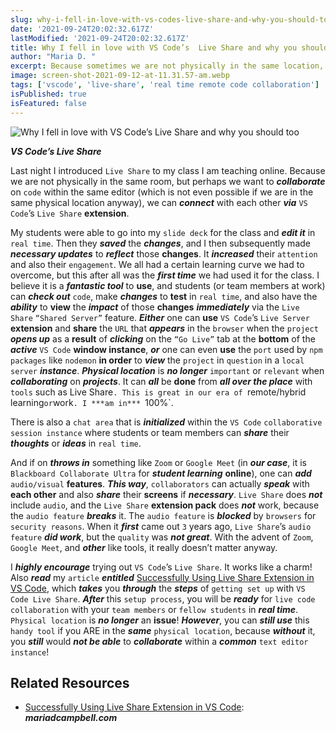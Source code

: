 ```yaml
---
slug: why-i-fell-in-love-with-vs-codes-live-share-and-why-you-should-too
date: '2021-09-24T20:02:32.617Z'
lastModified: '2021-09-24T20:02:32.617Z'
title: Why I fell in love with VS Code’s  Live Share and why you should too
author: "Maria D. "
excerpt: Because sometimes we are not physically in the same location, but perhaps we want to collaborate on code within the same editor, we can connect with each other via VS Code’s Live Share extension.
image: screen-shot-2021-09-12-at-11.31.57-am.webp
tags: ['vscode', 'live-share', 'real time remote code collaboration']
isPublished: true
isFeatured: false
---
```


![Why I fell in love with VS Code’s Live Share and why you should too](screen-shot-2021-09-12-at-11.31.57-am.webp)

***VS Code’s Live Share***

Last night I introduced `Live Share` to my class I am teaching online. Because
we are not physically in the same room, but perhaps we want to **_collaborate_** on `code` within the same editor (which is not even possible if we are in the same physical location anyway), we can **_connect_** with each other **_via_** `VS Code`’s `Live Share` **extension**.

My students were able to go into my `slide deck` for the class and **_edit it_** in `real time`. Then they **_saved_** the **_changes_**, and I then subsequently made **_necessary updates_** to **_reflect_** those **changes**. It **_increased_** their `attention` and also their `engagement`. We all had a
certain learning curve we had to overcome, but this after all was the **_first
time_** we had used it for the class. I believe it is a **_fantastic tool_** to **use**, and students (or team members at work) can **_check out_** `code`, make **_changes_** to **test** in `real time`, and also have the **_ability_** to **view** the **_impact_** of those **changes** **_immediately_** via the `Live Share` `“Shared Server”` feature. **_Either_** one can **use** `VS Code`’s `Live Server` **extension** and **share** the `URL` that **_appears_** in the `browser` when the `project` **_opens up_** as a **result** of **_clicking_** on the `“Go Live”` tab at the **bottom** of the **_active_** `VS Code` **window instance**, **_or_** one can even **use** the `port` used by `npm packages` like `nodemon` **in order** to **_view_** the `project` in `question` in a `local server` **_instance_**. **_Physical location_** is **_no longer_** `important` or `relevant` when **_collaborating_** on **_projects_**. It can **_all_** be **done** from **_all over the place_** with `tools` such as Live
Share`. This is great in our era of `remote/hybrid learning`or`work`. I ***am in*** `100%`.

There is also a `chat area` that is **_initialized_** within the `VS Code`
`collaborative session instance` where students or team members can **_share_** their **_thoughts_** or **_ideas_** in `real time`.

And if on **_throws in_** something like `Zoom` or `Google Meet` (in **_our
case_**, it is `Blackboard Collaborate Ultra` for **_student learning_**
**online**), one can **_add_** `audio/visual` **features**. **_This way_**,
`collaborators` can actually **_speak_** with **each other** and also
**_share_** their **screens** if **_necessary_**. `Live Share` does **_not_**
include `audio`, and the `Live Share` **extension pack** does **_not_** work,
because the `audio feature` **_breaks_** it. The `audio feature` is
**_blocked_** by `browsers` for `security reasons`. When it **_first_** came out `3` years ago, `Live Share`’s `audio feature` **_did work_**, but the `quality` was **_not great_**. With the advent of `Zoom`, `Google Meet`, and **_other_** like tools, it really doesn’t matter anyway.

I **_highly encourage_** trying out `VS Code`’s `Live Share`. It works like a
charm! Also **_read_** my `article` **_entitled_**
[Successfully Using Live Share Extension in VS Code](/blog/successfully-using-live-share-extension-in-vs-code/),
which **_takes_** you **_through_** the **_steps_** of `getting set up` with
`VS Code Live Share`. **_After_** this `setup process`, you will be **_ready_** for `live code collaboration` with your `team members` or `fellow students` in **_real time_**. `Physical location` is **_no longer_** an **issue**! **_However_**, you can **_still use_** this `handy tool` if you ARE in the **_same_** `physical location`, because **_without_** it, you **_still_** would **_not be able_** to **_collaborate_** within a **_common_**
`text editor instance`!

## Related Resources

-   [Successfully Using Live Share Extension in VS Code](/blog/successfully-using-live-share-extension-in-vs-code/): ***mariadcampbell.com***

